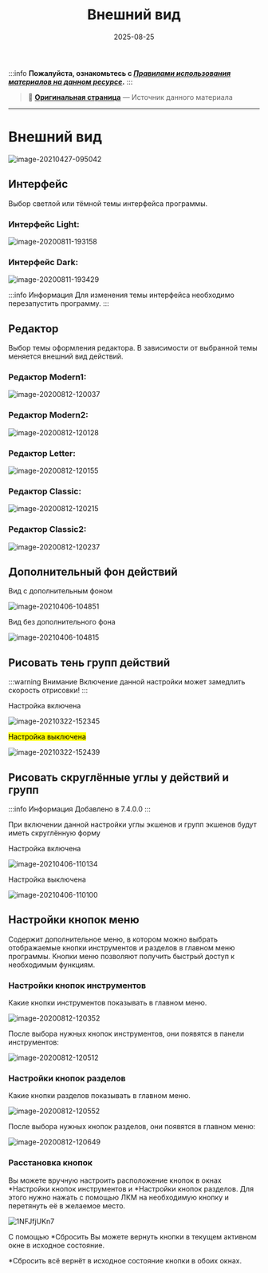 ﻿---
sidebar_position: 2
title: "Внешний вид"
description: ""
date: "2025-08-25"
converted: true
originalFile: "Внешний вид.txt"
targetUrl: "https://zennolab.atlassian.net/wiki/spaces/RU/pages/735576065"
---
:::info **Пожалуйста, ознакомьтесь с [*Правилами использования материалов на данном ресурсе*](../Disclaimer).**
:::

> 🔗 **[Оригинальная страница](https://zennolab.atlassian.net/wiki/spaces/RU/pages/735576065)** — Источник данного материала

_______________________________________________  
# Внешний вид

![image-20210427-095042](./assets/Внешний_вид/Внешний_вид_pic1.png)

## Интерфейс

Выбор светлой или тёмной темы интерфейса программы.

### Интерфейс Light:

![image-20200811-193158](./assets/Внешний_вид/Внешний_вид_pic2.png)



### Интерфейс Dark:

![image-20200811-193429](./assets/Внешний_вид/Внешний_вид_pic3.png)



:::info Информация
Для изменения темы интерфейса необходимо перезапустить программу.
:::

  

## Редактор

Выбор темы оформления редактора. В зависимости от выбранной темы меняется внешний вид действий.

### Редактор Modern1:

![image-20200812-120037](./assets/Внешний_вид/Внешний_вид_pic4.png)



### Редактор Modern2:

![image-20200812-120128](./assets/Внешний_вид/Внешний_вид_pic5.png)



### Редактор Letter:

![image-20200812-120155](./assets/Внешний_вид/Внешний_вид_pic6.png)



### Редактор Classic:

![image-20200812-120215](./assets/Внешний_вид/Внешний_вид_pic7.png)



### Редактор Classic2:

![image-20200812-120237](./assets/Внешний_вид/Внешний_вид_pic8.png)



  

## Дополнительный фон действий

Вид с дополнительным фоном

![image-20210406-104851](./assets/Внешний_вид/Внешний_вид_pic9.png)



Вид без дополнительного фона

![image-20210406-104815](./assets/Внешний_вид/Внешний_вид_pic10.png)



  

## Рисовать тень групп действий

:::warning Внимание
Включение данной настройки может замедлить скорость отрисовки!
:::

Настройка включена

![image-20210322-152345](./assets/Внешний_вид/Внешний_вид_pic11.png)



<mark id="06ec7f47-93ca-4339-9960-a3d675f15fe0" data-renderer-mark="true" data-mark-type="annotation" data-mark-annotation-type="inlineComment" aria-details="06ec7f47-93ca-4339-9960-a3d675f15fe0" data-mark-annotation-state="active" data-has-focus="false" data-is-hovered="false">Настройка выключена</mark>

![image-20210322-152439](./assets/Внешний_вид/Внешний_вид_pic12.png)



  

## Рисовать скруглённые углы у действий и групп

:::info Информация
Добавлено в 7.4.0.0
:::

При включении данной настройки углы экшенов и групп экшенов будут иметь скруглённую форму

Настройка включена

![image-20210406-110134](./assets/Внешний_вид/Внешний_вид_pic13.png)



Настройка выключена

![image-20210406-110100](./assets/Внешний_вид/Внешний_вид_pic14.png)



  

## Настройки кнопок меню

Содержит дополнительное меню, в котором можно выбрать отображаемые кнопки инструментов и разделов в главном меню программы. Кнопки меню позволяют получить быстрый доступ к необходимым функциям.

### Настройки кнопок инструментов

Какие кнопки инструментов показывать в главном меню.

![image-20200812-120352](./assets/Внешний_вид/Внешний_вид_pic15.png)



После выбора нужных кнопок инструментов, они появятся в панели инструментов:

![image-20200812-120512](./assets/Внешний_вид/Внешний_вид_pic16.png)



  

### Настройки кнопок разделов

Какие кнопки разделов показывать в главном меню.

![image-20200812-120552](./assets/Внешний_вид/Внешний_вид_pic17.png)



После выбора нужных кнопок разделов, они появятся в главном меню:

![image-20200812-120649](./assets/Внешний_вид/Внешний_вид_pic18.png)



### Расстановка кнопок

Вы можете вручную настроить расположение кнопок в окнах *Настройки кнопок инструментов и *Настройки кнопок разделов. Для этого нужно нажать с помощью ЛКМ на необходимую кнопку и перетянуть её в желаемое место.

![1NFJfjUKn7](./assets/Внешний_вид/Внешний_вид_pic19.gif)



С помощью *Сбросить Вы можете вернуть кнопки в текущем активном окне в исходное состояние. 

*Сбросить всё вернёт в исходное состояние кнопки в обоих окнах.